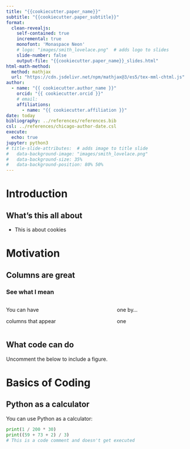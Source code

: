 ```yaml
---
title: "{{cookiecutter.paper_name}}"
subtitle: "{{cookiecutter.paper_subtitle}}"
format: 
  clean-revealjs:
    self-contained: true
    incremental: true
    monofont: 'Monaspace Neon'
    # logo: "images/smith_lovelace.png"  # adds logo to slides
    slide-number: false
    output-file: "{{cookiecutter.paper_name}}_slides.html"
html-math-method:
  method: mathjax
  url: "https://cdn.jsdelivr.net/npm/mathjax@3/es5/tex-mml-chtml.js"
author:
  - name: "{{ cookiecutter.author_name }}"
    orcid: "{{ cookiecutter.orcid }}"
    # email:
    affiliations:
      - name: "{{ cookiecutter.affiliation }}"
date: today
bibliography: ../references/references.bib
csl: ../references/chicago-author-date.csl
execute:
  echo: true
jupyter: python3
# title-slide-attributes:  # adds image to title slide
#   data-background-image: "images/smith_lovelace.png"
#   data-background-size: 35%
#   data-background-position: 80% 50%
---
```


# Introduction {background-color="#bb80bc" transition="fade-out"}

## What's this all about {transition="fade-in slide-out"}

- This is about cookies


# Motivation {background-color="#40666e" transition="fade-in fade-out"}

## Columns are great
### See what I mean {.nostretch}

:::: {.columns}
::: {.column}
::: {.fragment}
You can have
:::
::: {.fragment}
columns that appear
:::
:::

::: {.column}
::: {.fragment}
one by...
:::
::: {.fragment}
one
:::
:::
::::

## What code can do

Uncomment the below to include a figure.
<!-- ![This is a figure caption](../outputs/figure.pdf) -->

# Basics of Coding {background-color="#40666e" transition="fade-in fade-out"}

## Python as a calculator

::: {.fragment}
You can use Python as a calculator:
```python
print(1 / 200 * 30)
print((59 + 73 + 2) / 3)
# This is a code comment and doesn't get executed
```
:::
